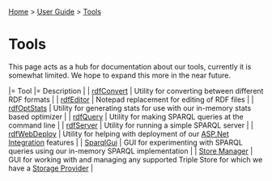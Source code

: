 [[Home]] > [[User Guide]] > [[UserGuide/Tools|Tools]]

= Tools =

This page acts as a hub for documentation about our tools, currently it is somewhat limited.  We hope to expand this more in the near future.

|= Tool |= Description |
| [[UserGuide/Tools/rdfConvert|rdfConvert]] | Utility for converting between different RDF formats |
| [[UserGuide/Tools/rdfEditor|rdfEditor]] | Notepad replacement for editing of RDF files |
| [[UserGuide/Tools/rdfOptStats|rdfOptStats]] | Utility for generating stats for use with our in-memory stats based optimizer |
| [[UserGuide/Tools/rdfQuery|rdfQuery]] | Utility for making SPARQL queries at the command line |
| [[UserGuide/Tools/rdfServer|rdfServer]] | Utility for running a simple SPARQL server |
| [[UserGuide/Tools/rdfWebDeploy|rdfWebDeploy]] | Utility for helping with deployment of our [[UserGuide/ASP.Net Integration|ASP.Net Integration]] features |
| [[UserGuide/Tools/SparqlGui|SparqlGui]] | GUI for experimenting with SPARQL queries using our in-memory SPARQL implementation |
| [[UserGuide/Tools/Store Manager|Store Manager]] | GUI for working with and managing any supported Triple Store for which we have a [[UserGuide/Storage/Providers|Storage Provider]] |